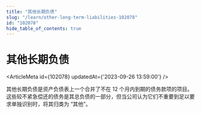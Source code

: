 ```yaml
---
title: "其他长期负债"
slug: "/learn/other-long-term-liabilities-102078"
id: "102078"
hide_table_of_contents: true
---
```



# 其他长期负债

<ArticleMeta id={102078} updatedAt={'2023-09-26 13:59:00'} />
<div className='border-solid border-b border-t-0 my-4 border-[var(--ifm-color-gray-300)]' />

其他长期负债是资产负债表上一个合并了不在 12 个月内到期的债务款项的项目。这些较不紧急偿还的债务是其总负债的一部分，但当公司认为它们不重要到足以要求单独识别时，将其归类为 “其他”。
